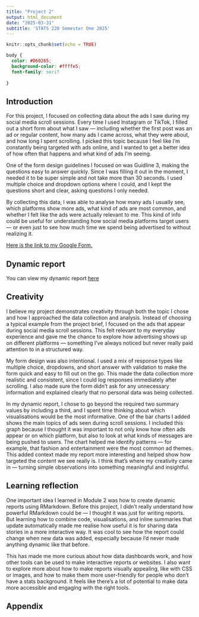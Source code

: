 ```yaml
---
title: "Project 2"
output: html_document
date: "2025-03-31"
subtitle: 'STATS 220 Semester One 2025'
---
```


```r
knitr::opts_chunk$set(echo = TRUE)
```

```css
body {
  color: #D60265;
  background-color: #ffffe5;
  font-family: serif
  
}
```

## Introduction

For this project, I focused on collecting data about the ads I saw during my social media scroll sessions. Every time I used Instagram or TikTok, I filled out a short form about what I saw — including whether the first post was an ad or regular content, how many ads I came across, what they were about, and how long I spent scrolling. I picked this topic because I feel like I’m constantly being targeted with ads online, and I wanted to get a better idea of how often that happens and what kind of ads I’m seeing.

One of the form design guidelines I focused on was Guidline 3, making the questions easy to answer quickly. Since I was filling it out in the moment, I needed it to be super simple and not take more than 30 seconds. I used multiple choice and dropdown options where I could, and I kept the questions short and clear, asking questions I only needed.

By collecting this data, I was able to analyse how many ads I usually see, which platforms show more ads, what kind of ads are most common, and whether I felt like the ads were actually relevant to me. This kind of info could be useful for understanding how social media platforms target users — or even just to see how much time we spend being advertised to without realizing it.

[Here is the link to my Google Form.](https://forms.gle/inWoy4MTg9uCJNRHA)

## Dynamic report


You can view my dynamic report [here](https://lishmi.github.io/stats220/)



## Creativity

I believe my project demonstrates creativity through both the topic I chose and how I approached the data collection and analysis. Instead of choosing a typical example from the project brief, I focused on the ads that appear during social media scroll sessions. This felt relevant to my everyday experience and gave me the chance to explore how advertising shows up on different platforms — something I’ve always noticed but never really paid attention to in a structured way.

My form design was also intentional. I used a mix of response types like multiple choice, dropdowns, and short answer with validation to make the form quick and easy to fill out on the go. This made the data collection more realistic and consistent, since I could log responses immediately after scrolling. I also made sure the form didn’t ask for any unnecessary information and explained clearly that no personal data was being collected.

In my dynamic report, I chose to go beyond the required two summary values by including a third, and I spent time thinking about which visualisations would be the most informative. One of the bar charts I added shows the main topics of ads seen during scroll sessions. I included this graph because I thought it was important to not only know how often ads appear or on which platform, but also to look at what kinds of messages are being pushed to users. The chart helped me identify patterns — for example, that fashion and entertainment were the most common ad themes. This added context made my report more interesting and helped show how targeted the content we see really is. I think that’s where my creativity came in — turning simple observations into something meaningful and insightful.


## Learning reflection

One important idea I learned in Module 2 was how to create dynamic reports using RMarkdown. Before this project, I didn’t really understand how powerful RMarkdown could be — I thought it was just for writing reports. But learning how to combine code, visualisations, and inline summaries that update automatically made me realise how useful it is for sharing data stories in a more interactive way. It was cool to see how the report could change when new data was added, especially because I’d never made anything dynamic like that before.

This has made me more curious about how data dashboards work, and how other tools can be used to make interactive reports or websites. I also want to explore more about how to make reports visually appealing, like with CSS or images, and how to make them more user-friendly for people who don’t have a stats background. It feels like there’s a lot of potential to make data more accessible and engaging with the right tools.


## Appendix

```r

```

```r

```
